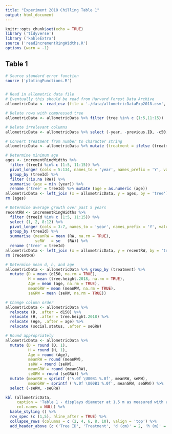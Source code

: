 ```yaml
---
title: "Experiment 2018 Chilling Table 1"
output: html_document
---
```


```r
knitr::opts_chunk$set(echo = TRUE)
library ('tidyverse')
library ('kableExtra')
source ('readIncrementRingWidths.R')
options (warn = -1)
```

## Table 1 


```r

# Source standard error function
source ('plotingFunctions.R')


# Read in allometric data file
# Eventually this should be read from Harvard Forest Data Archive
allometricData <- read_csv (file = './data/allometricDataExp2018.csv', col_types = cols ())

# Delete rows with compressed tree
allometricData <- allometricData %>% filter (tree %in% c (1:5,11:15))

# Delete irrelevant columns
allometricData <- allometricData %>% select (-year, -previous.ID, -c50, -d50, -c150, -c250, -d250, -h1, -h2, -h3, -comments)

# Convert treatment from number to character string
allometricData <- allometricData %>% mutate (treatment = ifelse (treatment == 1, 'control','chilled'))

# Determine minimum age
ages <- incrementRingWidths %>% 
  filter (treeId %in% c (1:5, 11:15)) %>% 
  pivot_longer (cols = 5:134, names_to = 'year', names_prefix = 'Y', values_to = 'RW') %>%
  group_by (treeId) %>%
  filter (!is.na (RW)) %>%
  summarise (age = min (year)) %>%
  rename ('tree' = treeId) %>% mutate (age = as.numeric (age))
allometricData <- left_join (x = allometricData, y = ages, by = 'tree')
rm (ages)  

# Determine average growth over past 5 years
recentRW <- incrementRingWidths %>% 
  filter (treeId %in% c (1:5, 11:15)) %>% 
  select (1, 2, 8:12) %>% 
  pivot_longer (cols = 3:7, names_to = 'year', names_prefix = 'Y', values_to = 'RW') %>%
  group_by (treeId) %>%
  summarise (meanRW = mean (RW, na.rm = TRUE),
             seRW   = se   (RW)) %>%
  rename ('tree' = treeId)
allometricData <- left_join (x = allometricData, y = recentRW, by = 'tree')
rm (recentRW)

# Determine mean d, h, and age
allometricData <- allometricData %>% group_by (treatment) %>% 
  mutate (D = mean (d150, na.rm = TRUE),
          H = mean (tree.height.2018, na.rm = TRUE),
          Age = mean (age, na.rm = TRUE),
          meanGRW = mean (meanRW, na.rm = TRUE),
          seGRW = mean (seRW, na.rm = TRUE))

# Change column order
allometricData <- allometricData %>% 
  relocate (D, .after = d150) %>% 
  relocate (H, .after = tree.height.2018) %>% 
  relocate (Age, .after = age) %>% 
  relocate (social.status, .after = seGRW) 

# Round appropriately 
allometricData <- allometricData %>% 
  mutate (D = round (D, 1),
          H = round (H, 1),
          Age = round (Age),
          meanRW = round (meanRW),
          seRW = round (seRW),
          meanGRW = round (meanGRW),
          seGRW = round (seGRW)) %>%
  mutate (meanRW = sprintf ('%.0f \U00B1 %.0f', meanRW, seRW),
          meanGRW = sprintf ('%.0f \U00B1 %.0f', meanGRW, seGRW)) %>%
  select (-seRW, -seGRW)
```

```r
kbl (allometricData, 
     caption = 'Table 1 - displays diameter at 1.5 m as measured with a diameter tape (d), mean height averaged across three hypsometer measurements (h), and both minimum age and the five-year mean of radial growth derived from increment cores, as well as social status for the control and chilled trees. For numeric values treatment group means are also listed. The table was automatically generated from publicly available data set (data set ID here) on the Harvard Forest Data Archive.',
     col.names = NULL) %>% 
  kable_styling () %>% 
  row_spec (c (1,5), hline_after = TRUE) %>%
  collapse_rows (columns = c (2, 4, 6, 8, 10), valign = 'top') %>% 
  add_header_above (c ('Tree ID', 'Treatment', 'd (cm)' = 2, 'h (m)' = 2, 'Age (year)' = 2, 'Radial growth (μm)' = 2,'Social status'))
 
```
